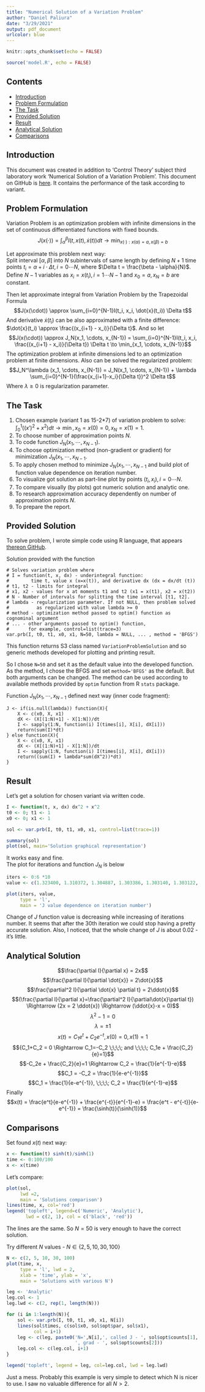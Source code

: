 ```yaml
---
title: "Numerical Solution of a Variation Problem"
author: "Daniel Paliura"
date: "3/29/2021"
output: pdf_document
urlcolor: blue
---
```


```r
knitr::opts_chunk$set(echo = FALSE)
```

```r
source('model.R', echo = FALSE)
```

## Contents

* [Introduction](#introduction)
* [Problem Formulation](#problem-formulation)
* [The Task](#the-task)
* [Provided Solution](#provided-solution)
* [Result](#result)
* [Analytical Solution](#analytical-solution)
* [Comparisons](#comparisons)

## Introduction

This document was created in addition to 'Control Theory' subject third
laboratory work 'Numerical Solution of a Variation Problem'. This document on
GitHub is [here](https://github.com/dPaliura/Control_theory_labs/blob/main/lab3/report.pdf).
It contains the performance of the task according to variant.

## Problem Formulation

Variation Problem is an optimization problem with infinite dimensions in the set
of continuous differentiated functions with fixed bounds.
$$J(x(\cdot)) = \int_{\alpha}^{\beta} I(t, x(t),\dot{x}(t))dt \to 
\min_{x(\cdot):x(\alpha)=a, x(\beta)=b}$$

Let approximate this problem next way:\
Split interval $[\alpha, \beta]$ into $N$ subintervals of same length by
defining $N+1$ time points $t_i=\alpha + i \cdot \Delta t, i=0 \cdots N$, where
$\Delta t = \frac{\beta - \alpha}{N}$.
Define $N-1$ variables as $x_i=x(t_i), i=1 \cdots N-1$ and $x_0=a, x_N=b$ are
constant.

Then let approximate integral from Variation Problem by the Trapezoidal Formula
$$J(x(\cdot)) \approx \sum_{i=0}^{N-1}I(t_i, x_i, \dot{x}(t_i)) \Delta t$$
And derivative $\dot{x}(t_i)$ can be also approximated with a finite difference:
$\dot{x}(t_i) \approx \frac{(x_{i+1} - x_i)}{\Delta t}$.
And so let 
$$J(x(\cdot)) \approx J_N(x_1, \cdots, x_{N-1}) = 
\sum_{i=0}^{N-1}I(t_i, x_i, \frac{(x_{i+1} - x_i)}{\Delta t}) \Delta t \to
\min_{x_1, \cdots, x_{N-1}}$$
The optimization problem at infinite dimensions led to an optimization problem
at finite dimensions.
Also can be solved the regularized problem:
$$J_N^\lambda (x_1, \cdots, x_{N-1}) = J_N(x_1, \cdots, x_{N-1}) + 
\lambda \sum_{i=0}^{N-1}(\frac{x_{i+1}-x_i}{\Delta t})^2 \Delta t$$
Where $\lambda \ge 0$ is regularization parameter.

## The Task

1) Chosen example (variant 1 as 15-2*7) of variation problem to solve: 
    $\int_{0}^{1}((x')^2 + x^2)dt \to \min, x_0=x(0)=0, x_N=x(1)=1$.
2) To choose number of approximation points $N$.
3) To code function $J_N(x_1, \cdots ,x_{N-1})$.
4) To choose optimization method (non-gradient or gradient) for minimization
    $J_N(x_1, \cdots ,x_{N-1}$.
5) To apply chosen method to minimize $J_N(x_1, \cdots ,x_{N-1}$ and build
    plot of function value dependence on iteration number.
6) To visualize got solution as part-line plot by points
    $(t_i, x_i), i=0 \cdots N$.
7) To compare visually (by plots) got numeric solution and analytic one.
8) To research approximation accuracy dependently on number of approximation
    points $N$.
9) To prepare the report.

## Provided Solution

To solve problem, I wrote simple code using R language, that appears 
[thereon GitHub](https://github.com/dPaliura/Control_theory_labs/blob/main/lab3/model.R).

Solution provided with the function
```
# Solves variation problem where
# I = function(t, x, dx) - underintegral function:
#        time t, value x (x=x(t)), and derivative dx (dx = dx/dt (t))
# t1, t2 - limits for integral
# x1, x2 - values for x at moments t1 and t2 (x1 = x(t1), x2 = x(t2))
# N - Number of intervals for splitting the time interval [t1, t2].
# lambda - regularization parameter. If not NULL, then problem solved
#          as regularized with value lambda >= 0
# method - optimization method passed to optim() function as cognominal argument
# ... - other arguments passed to optim() function,
#       for example, control=list(trace=3)
var.prb(I, t0, t1, x0, x1, N=50, lambda = NULL, ... , method = 'BFGS')
```
This function returns S3 class named ```VariationProblemSolution``` and so
generic methods developed for plotting and printing result.

So I chose ```N=50``` and set it as the default value into the developed
function. As the method, I chose the BFGS and set ```method='BFGS'``` as the
default. But both arguments can be changed. The method can be used according to
available methods provided by ```optim``` function from R ```stats``` package.

Function $J_N(x_1, \cdots ,x_{N-1}$ defined next way (inner code fragment):\
```
J <- if(is.null(lambda)) function(X){
    X <- c(x0, X, x1)
    dX <- (X[(1:N)+1] - X[1:N])/dt
    I <- sapply(1:N, function(i) I(times[i], X[i], dX[i]))
    return(sum(I)*dt)
} else function(X){
    X <- c(x0, X, x1)
    dX <- (X[(1:N)+1] - X[1:N])/dt
    I <- sapply(1:N, function(i) I(times[i], X[i], dX[i]))
    return((sum(I) + lambda*sum(dX^2))*dt)
}
```

## Result

Let's get a solution for chosen variant via written code.

```r
I <- function(t, x, dx) dx^2 + x^2
t0 <- 0; t1 <- 1
x0 <- 0; x1 <- 1

sol <- var.prb(I, t0, t1, x0, x1, control=list(trace=1))

summary(sol)
plot(sol, main='Solution graphical representation')
```

It works easy and fine.\
The plot for iterations and function $J_N$ is below

```r
iters <- 0:6 *10
value <- c(1.323400, 1.310372, 1.304887, 1.303386, 1.303140, 1.303122, 1.303113)

plot(iters, value,
     type = 'l',
     main = 'J value dependence on iteration number')
```

Change of $J$ function value is decreasing while increasing of iterations
number. It seems that after the 30th iteration we could stop having a pretty
accurate solution. Also, I noticed, that the whole change of $J$ is about 
0.02 - it's little.  

## Analytical Solution

$$\frac{\partial I}{\partial x} = 2x$$
$$\frac{\partial I}{\partial \dot{x}} = 2\dot{x}$$
$$\frac{\partial^2 I}{\partial \dot{x} \partial t} = 2\ddot{x}$$
$$(\frac{\partial I}{\partial x}=\frac{\partial^2 I}{\partial\dot{x}\partial t})
\Rightarrow (2x = 2 \ddot{x}) \Rightarrow (\ddot{x}-x = 0)$$
$$\lambda^2 - 1 = 0$$
$$\lambda = \pm 1$$
$$x(t) = C_1 e^t + C_2 e^{-t}, x(0)=0, x(1)=1$$
$${C_1+C_2 = 0 \Rightarrow C_1=-C_2 \;\;\;\; and \;\;\;\; C_1e + \frac{C_2}{e}=1}$$
$$-C_2e + \frac{C_2}{e}=1 \Rightarrow C_2 = \frac{1}{e^{-1}-e}$$
$$C_1 = -C_2 = \frac{1}{e-e^{-1}}$$
$$C_1 = \frac{1}{e-e^{-1}}, \;\;\;\; C_2 = \frac{1}{e^{-1}-e}$$
Finally
$$x(t) = \frac{e^t}{e-e^{-1}} + \frac{e^{-t}}{e^{-1}-e} =
\frac{e^t - e^{-t}}{e-e^{-1}} = \frac{\sinh(t)}{\sinh(1)}$$

## Comparisons

Set found $x(t)$ next way:

```r
x <- function(t) sinh(t)/sinh(1)
time <- 0:100/100
x <- x(time)
```

Let's compare:

```r
plot(sol,
     lwd =2,
     main = 'Solutions comparison')
lines(time, x, col='red')
legend('topleft', legend=c('Numeric', 'Analytic'),
       lwd = c(2, 1), col = c('black', 'red'))
```

The lines are the same. So $N=50$ is very enough to have the correct solution.

Try different $N$ values - $N \in \{2, 5, 10, 30, 100\}$

```r
N <- c(2, 5, 10, 30, 100)
plot(time, x, 
     type = 'l', lwd = 2,
     xlab = 'time', ylab = 'x',
     main = 'Solutions with various N')

leg <- 'Analytic'
leg.col <- 1
leg.lwd <- c(2, rep(1, length(N)))

for (i in 1:length(N)){
    sol <- var.prb(I, t0, t1, x0, x1, N[i])
    lines(sol$times, c(sol$x0, sol$opt$par, sol$x1),
          col = i+1)
    leg <- c(leg, paste0('N=',N[i],', called J - ', sol$opt$counts[1],
                         ', grad - ', sol$opt$counts[2]))
    leg.col <- c(leg.col, i+1)
}

legend('topleft', legend = leg, col=leg.col, lwd = leg.lwd)
```

Just a mess. Probably this example is very simple to detect which N is nicer to
use. I saw no valuable difference for all $N>2$.